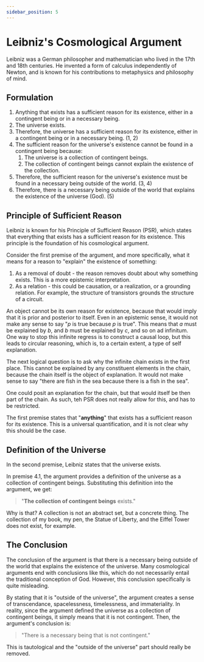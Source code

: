 ```yaml
---
sidebar_position: 5
---
```


# Leibniz's Cosmological Argument

Leibniz was a German philosopher and mathematician who lived in the 17th and 18th centuries.
He invented a form of calculus independently of Newton, and is known for his contributions to metaphysics and philosophy of mind.

## Formulation

1. Anything that exists has a sufficient reason for its existence, either in a contingent being or in a necessary being.
2. The universe exists.
3. Therefore, the universe has a sufficient reason for its existence, either in a contingent being or in a necessary being. (1, 2)
4. The sufficient reason for the universe's existence cannot be found in a contingent being because:
    1. The universe is a collection of contingent beings.
    2. The collection of contingent beings cannot explain the existence of the collection.
5. Therefore, the sufficient reason for the universe's existence must be found in a necessary being outside of the world. (3, 4)
6. Therefore, there is a necessary being outside of the world that explains the existence of the universe (God). (5)

## Principle of Sufficient Reason

Leibniz is known for his Principle of Sufficient Reason (PSR), which states that everything that exists has a sufficient reason for its existence.
This principle is the foundation of his cosmological argument.

Consider the first premise of the argument, and more specifically, what it means for a reason to "explain" the existence of something:

1. As a removal of doubt - the reason removes doubt about why something exists. This is a more epistemic interpretation.
2. As a relation - this could be causation, or a realization, or a grounding relation. For example, the structure of transistors grounds the structure of a circuit.

An object cannot be its own reason for existence, because that would imply that it is prior and posterior to itself.
Even in an epistemic sense, it would not make any sense to say "$p$ is true because $p$ is true".
This means that $a$ must be explained by $b$, and $b$ must be explained by $c$, and so on ad infinitum.
One way to stop this infinite regress is to construct a causal loop, but this leads to circular reasoning, which is, to a certain extent, a type of self explanation.

The next logical question is to ask why the infinite chain exists in the first place.
This cannot be explained by any constituent elements in the chain, because the chain itself is the object of explanation.
It would not make sense to say "there are fish in the sea because there is a fish in the sea".

One could posit an explanation for the chain, but that would itself be then part of the chain.
As such, teh PSR does not really allow for this, and has to be restricted.

The first premise states that "**anything**" that exists has a sufficient reason for its existence.
This is a universal quantification, and it is not clear why this should be the case.

## Definition of the Universe

In the second premise, Leibniz states that the universe exists.

In premise 4.1, the argument provides a definition of the universe as a collection of contingent beings.
Substituting this definition into the argument, we get:

> "**The collection of contingent beings** exists."

Why is that? A collection is not an abstract set, but a concrete thing.
The collection of my book, my pen, the Statue of Liberty, and the Eiffel Tower does not exist, for example.

## The Conclusion

The conclusion of the argument is that there is a necessary being outside of the world that explains the existence of the universe.
Many cosmological arguments end with conclusions like this, which do not necessarily entail the traditional conception of God.
However, this conclusion specifically is quite misleading.

By stating that it is "outside of the universe", the argument creates a sense of transcendance, spacelessness, timelessness, and immateriality.
In reality, since the argument defined the universe as a collection of contingent beings, it simply means that it is not contingent.
Then, the argument's conclusion is:

> "There is a necessary being that is not contingent."

This is tautological and the "outside of the universe" part should really be removed.
